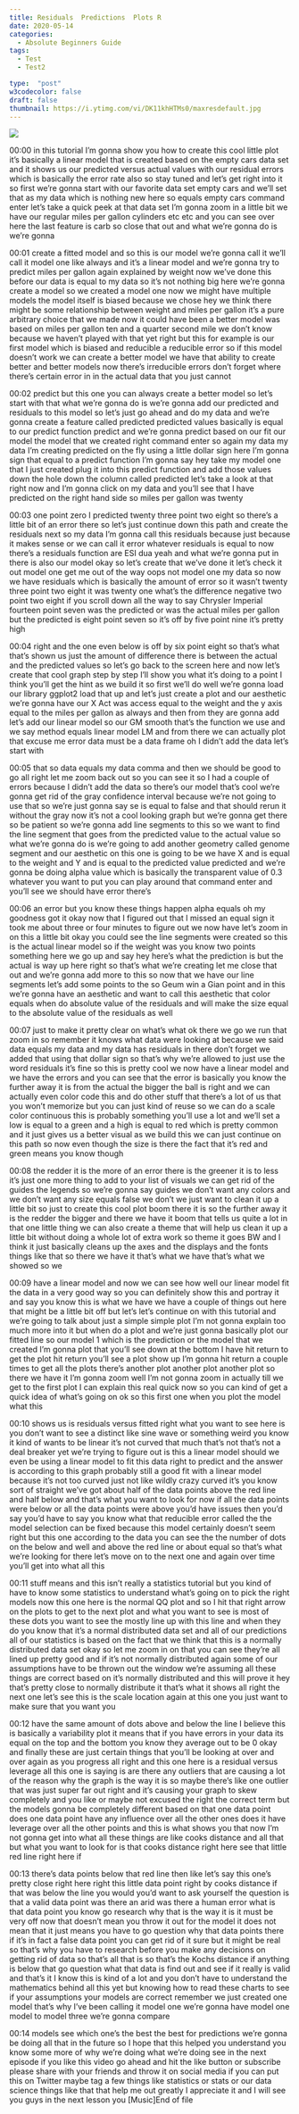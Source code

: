 ```yaml
---
title: Residuals  Predictions  Plots R
date: 2020-05-14
categories:
  - Absolute Beginners Guide
tags:
  - Test
  - Test2

type:  "post"
w3codecolor: false
draft: false
thumbnail: https://i.ytimg.com/vi/DK11khHTMs0/maxresdefault.jpg
---
```


<a href="https://www.youtube.com/watch?v=DK11khHTMs0">
<img src="https://i.ytimg.com/vi/DK11khHTMs0/maxresdefault.jpg">
</a>









00:00
in this tutorial I'm gonna show you how to create this cool little plot it's
basically a linear model that is created based on the empty cars data set and it
shows us our predicted versus actual values with our residual errors which is
basically the error rate also so stay tuned and let's get right into it so
first we're gonna start with our favorite data set empty cars and we'll
set that as my data which is nothing new here so equals empty cars command enter
let's take a quick peek at that data set I'm gonna zoom in a little bit we have
our regular miles per gallon cylinders etc etc and you can see over here the
last feature is carb so close that out and what we're gonna do is we're gonna

00:01
create a fitted model and so this is our model we're gonna call it we'll call it
model one like always and it's a linear model and we're gonna try to predict
miles per gallon again explained by weight now we've done this before our
data is equal to my data so it's not nothing big here we're gonna create a
model so we created a model one now we might have multiple models the model
itself is biased because we chose hey we think there might be some relationship
between weight and miles per gallon it's
a pure arbitrary choice that we made now it could have been a better model was
based on miles per gallon ten and a quarter second mile we don't know
because we haven't played with that yet right but this for example is our first
model which is biased and reducible a reducible error so if this model doesn't
work we can create a better model we have that ability to create better and
better models now there's irreducible errors don't
forget where there's certain error in in the actual data that you just cannot

00:02
predict but this one you can always create a better model so let's start
with that what we're gonna do is we're gonna add
our predicted and residuals to this model so let's just go ahead and do my
data and we're gonna create a feature called predicted
predicted values basically is equal to our predict function predict and we're
gonna predict based on our fit our model the model that we created right command
enter so again my data my data I'm creating predicted on the fly using a
little dollar sign here I'm gonna sign that equal to a predict function I'm
gonna say hey take my model one that I just created plug it into this predict
function and add those values down the hole down the column called predicted
let's take a look at that right now and I'm gonna click on my data and you'll
see that I have predicted on the right hand side so miles per gallon was twenty

00:03
one point zero I predicted twenty three point two eight so there's a little bit
of an error there so let's just continue down this path and create the residuals
next so my data I'm gonna call this residuals because just because it makes
sense or we can call it error whatever residuals is equal to now there's a
residuals function are ESI dua yeah and what we're gonna put in there is also
our model okay so let's create that we've done it let's check it out model
one get me out of the way oops not model one my data so now we
have residuals which is basically the amount of error so it wasn't twenty
three point two eight it was twenty one what's the difference negative two point
two eight if you scroll down all the way to say Chrysler Imperial fourteen point
seven was the predicted or was the actual miles per gallon but the
predicted is eight point seven so it's off by five point nine it's pretty high

00:04
right and the one even below is off by six point eight so that's what that's
shown us just the amount of difference there is between the actual and the
predicted values so let's go back to the screen here and now let's create that
cool graph step by step I'll show you what it's doing to a point I think
you'll get the hint as we build it so first we'll do well we're gonna load
our library ggplot2 load that up and let's just create a
plot and our aesthetic we're gonna have our X Act was access equal to the weight
and the y axis equal to the miles per gallon as always and then from they are
gonna add let's add our linear model so our GM smooth that's the function we use
and we say method equals linear model LM
and from there we can actually plot that excuse me
error data must be a data frame oh I didn't add the data let's start with

00:05
that so data equals my data comma and then we should be good to go all right
let me zoom back out so you can see it so I had a couple of errors because I
didn't add the data so there's our model that's cool we're gonna get rid of the
gray confidence interval because we're not going to use that so we're just
gonna say se is equal to false and that should rerun it without the gray now
it's not a cool looking graph but we're gonna get there so be patient so we're
gonna add line segments to this so we want to find the line segment that goes
from the predicted value to the actual value so what we're gonna do is we're
going to add another geometry called genome segment and our aesthetic on this
one is going to be we have X and is equal to the weight and Y and is equal
to the predicted value predicted and we're gonna be doing alpha value which
is basically the transparent value of 0.3 whatever you want to put you can
play around that command enter and you'll see we should have error there's

00:06
an error but you know these things happen alpha equals oh my goodness got
it okay now that I figured out that I missed an equal sign it took me about
three or four minutes to figure out we now have let's zoom in on this a little
bit okay you could see the line segments were created so this is the actual
linear model so if the weight was you know two points something here we go up
and say hey here's what the prediction is but the actual is way up here right
so that's what we're creating let me close that out and we're gonna add more
to this so now that we have our line segments let's add some points to the
so Geum win a Gian point and in this we're gonna have an aesthetic and want
to call this aesthetic that color equals when do absolute value of the residuals
and will make the size equal to the absolute value of the residuals as well

00:07
just to make it pretty clear on what's what ok there we go we run that zoom in
so remember it knows what data were looking at because we said data equals
my data and my data has residuals in there don't forget we added that using
that dollar sign so that's why we're allowed to just use the word residuals
it's fine so this is pretty cool we now have a linear model and we have the
errors and you can see that the error is basically you know the further away it
is from the actual the bigger the ball is right and we can actually even color
code this and do other stuff that there's a lot of us that you won't
memorize but you can just kind of reuse so we can do a scale color continuous
this is probably something you'll use a lot and we'll set a low is equal to a
green and a high is equal to red which is pretty common and it just gives us a
better visual as we build this we can just continue on this path so now even
though the size is there the fact that it's red and green means you know though

00:08
the redder it is the more of an error there is the greener it is to less it's
just one more thing to add to your list of visuals we can get rid of the guides
the legends so we're gonna say guides we don't want any colors and we don't want
any size equals false we don't we just want to clean it up a little bit so just
to create this cool plot boom there it is so the further away it is the redder
the bigger and there we have it boom that tells us quite a lot in that one
little thing we can also create a theme that will help us clean it up a little
bit without doing a whole lot of extra work so theme it goes BW and I think it
just basically cleans up the axes and the displays and the fonts things
like that so there we have it that's what we have that's what we showed so we

00:09
have a linear model and now we can see how well our linear model fit the data
in a very good way so you can definitely show this and portray it and say you
know this is what we have we have a couple of things out here that might be
a little bit off but let's let's continue on with this tutorial and we're
going to talk about just a simple simple
plot I'm not gonna explain too much more into it but when do a plot and we're
just gonna basically plot our fitted line so our model 1 which is the
prediction or the model that we created I'm gonna plot that you'll see down at
the bottom I have hit return to get the plot hit return you'll see a plot show
up I'm gonna hit return a couple times to get all the plots there's another
plot another plot another plot so there we have it I'm gonna zoom well I'm not
gonna zoom in actually till we get to the first plot I can explain this real
quick now so you can kind of get a quick
idea of what's going on ok so this first one when you plot the model what this

00:10
shows us is residuals versus fitted right what you want to see here is you
don't want to see a distinct like sine wave or something weird you know it kind
of wants to be linear it's not curved that much that's not that's not a deal
breaker yet we're trying to figure out is this a linear model should we even be
using a linear model to fit this data right to predict and the answer is
according to this graph probably still a good fit with a linear model because
it's not too curved just not like wildly crazy curved it's you know sort of
straight we've got about half of the data points above the red line and half
below and that's what you want to look for now if all the data points were
below or all the data points were above you'd have issues then you'd say you'd
have to say you know what that reducible
error called the the model selection can be fixed because this model certainly
doesn't seem right but this one according to the data you can see the
the number of dots on the below and well
and above the red line or about equal so that's what we're looking for there
let's move on to the next one and again over time you'll get into what all this

00:11
stuff means and this isn't really a statistics tutorial but you kind of have
to know some statistics to understand what's going on to pick the right models
now this one here is the normal QQ plot and so I hit that right arrow on the
plots to get to the next plot and what you want to see is most of these dots
you want to see the mostly line up with this line and when they do you know that
it's a normal distributed data set and all of our predictions all of our
statistics is based on the fact that we think that this is a normally
distributed data set okay so let me zoom
in on that you can see they're all lined up pretty good and if it's not normally
distributed again some of our assumptions have to be thrown out the
window we're assuming all these things are correct based on it's normally
distributed and this will prove it hey that's pretty close to normally
distribute it that's what it shows all right the next one let's see this is the
scale location again at this one you just want to make sure that you want you

00:12
have the same amount of dots above and below the line I believe this is
basically a variability plot it means that if you have errors in your data its
equal on the top and the bottom you know they average out to be 0 okay and
finally these are just certain things that you'll be looking at over and over
again as you progress all right and this one here is a residual versus leverage
all this one is saying is are there any outliers that are causing a lot of the
reason why the graph is the way it is so maybe there's like one outlier that was
just super far out right and it's causing your graph to skew completely
and you like or maybe not excused the right the correct term but the models
gonna be completely different based on that one data point does one data point
have any influence over all the other ones does it have leverage over all the
other points and this is what shows you that now I'm not gonna get into what all
these things are like cooks distance and all that but what you want to look for
is that cooks distance right here see that little red line right here if

00:13
there's data points below that red line then like let's say this one's pretty
close right here right this little data point right by cooks distance if that
was below the line you would you'd want to ask yourself the question is that a
valid data point was there an arid was there a human error what is that data
point you know go research why that is the way it is it must be very off now
that doesn't mean you throw it out for the model it does
not mean that it just means you have to go question why that data points there
if it's in fact a false data point you can get rid of it sure but it might be
real so that's why you have to research before you make any decisions on getting
rid of data so that's all that is so that's the Kochs distance if anything is
below that go question what that data is find out and see if it really is valid
and that's it I know this is kind of a lot and you don't have to understand the
mathematics behind all this yet but knowing how to read these charts to see
if your assumptions your models are correct remember we just created one
model that's why I've been calling it model one we're gonna have model one
model to model three we're gonna compare

00:14
models see which one's the best the best
for predictions we're gonna be doing all that in the future so I hope that this
helped you understand you know some more of why we're doing what we're doing see
in the next episode if you like this video go ahead and hit the like button
or subscribe please share with your friends and throw it on social media if
you can put this on Twitter maybe tag a few things like statistics
or stats or our data science things like that that help me out greatly I
appreciate it and I will see you guys in the next lesson you [Music]End of file

